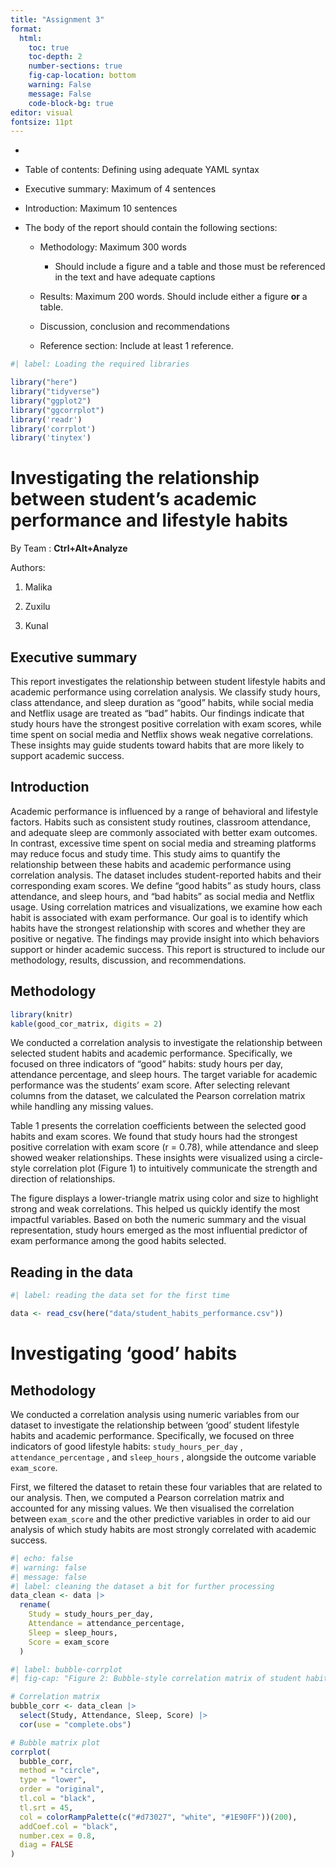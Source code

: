 ```yaml
---
title: "Assignment 3"
format:
  html:
    toc: true 
    toc-depth: 2         
    number-sections: true  
    fig-cap-location: bottom 
    warning: False 
    message: False
    code-block-bg: true 
editor: visual
fontsize: 11pt
---
```


-   

-   Table of contents: Defining using adequate YAML syntax

-   Executive summary: Maximum of 4 sentences

-   Introduction: Maximum 10 sentences

-   The body of the report should contain the following sections:

    -   Methodology: Maximum 300 words

        -   Should include a figure and a table and those must be referenced in the text and have adequate captions

    -   Results: Maximum 200 words. Should include either a figure **or** a table.

    -   Discussion, conclusion and recommendations

    -   Reference section: Include at least 1 reference.

```r
#| label: Loading the required libraries 

library("here")
library("tidyverse")
library("ggplot2")
library("ggcorrplot")
library('readr')
library('corrplot')
library('tinytex')
```

# Investigating the relationship between student's academic performance and lifestyle habits

By Team : **Ctrl+Alt+Analyze**

Authors:

1.  Malika

2.  Zuxilu

3.  Kunal\

## Executive summary

This report investigates the relationship between student lifestyle habits and academic performance using correlation analysis. We classify study hours, class attendance, and sleep duration as “good” habits, while social media and Netflix usage are treated as “bad” habits. Our findings indicate that study hours have the strongest positive correlation with exam scores, while time spent on social media and Netflix shows weak negative correlations. These insights may guide students toward habits that are more likely to support academic success.

## Introduction

Academic performance is influenced by a range of behavioral and lifestyle factors. Habits such as consistent study routines, classroom attendance, and adequate sleep are commonly associated with better exam outcomes. In contrast, excessive time spent on social media and streaming platforms may reduce focus and study time. This study aims to quantify the relationship between these habits and academic performance using correlation analysis. The dataset includes student-reported habits and their corresponding exam scores. We define “good habits” as study hours, class attendance, and sleep hours, and “bad habits” as social media and Netflix usage. Using correlation matrices and visualizations, we examine how each habit is associated with exam performance. Our goal is to identify which habits have the strongest relationship with scores and whether they are positive or negative. The findings may provide insight into which behaviors support or hinder academic success. This report is structured to include our methodology, results, discussion, and recommendations.

## Methodology

```r
library(knitr)
kable(good_cor_matrix, digits = 2)
```

We conducted a correlation analysis to investigate the relationship between selected student habits and academic performance. Specifically, we focused on three indicators of “good” habits: study hours per day, attendance percentage, and sleep hours. The target variable for academic performance was the students’ exam score. After selecting relevant columns from the dataset, we calculated the Pearson correlation matrix while handling any missing values.

Table 1 presents the correlation coefficients between the selected good habits and exam scores. We found that study hours had the strongest positive correlation with exam score (r = 0.78), while attendance and sleep showed weaker relationships. These insights were visualized using a circle-style correlation plot (Figure 1) to intuitively communicate the strength and direction of relationships.

The figure displays a lower-triangle matrix using color and size to highlight strong and weak correlations. This helped us quickly identify the most impactful variables. Based on both the numeric summary and the visual representation, study hours emerged as the most influential predictor of exam performance among the good habits selected.

## Reading in the data

```r
#| label: reading the data set for the first time 

data <- read_csv(here("data/student_habits_performance.csv"))

```

# Investigating 'good' habits

## **Methodology**

We conducted a correlation analysis using numeric variables from our dataset to investigate the relationship between 'good' student lifestyle habits and academic performance. Specifically, we focused on three indicators of good lifestyle habits: `study_hours_per_day` , `attendance_percentage` , and `sleep_hours` , alongside the outcome variable `exam_score`.

First, we filtered the dataset to retain these four variables that are related to our analysis. Then, we computed a Pearson correlation matrix and accounted for any missing values. We then visualised the correlation between `exam_score` and the other predictive variables in order to aid our analysis of which study habits are most strongly correlated with academic success.

```r
#| echo: false
#| warning: false
#| message: false
#| label: cleaning the dataset a bit for further processing 
data_clean <- data |>
  rename(
    Study = study_hours_per_day,
    Attendance = attendance_percentage,
    Sleep = sleep_hours,
    Score = exam_score
  )
```

```r
#| label: bubble-corrplot
#| fig-cap: "Figure 2: Bubble-style correlation matrix of student habits and exam score"

# Correlation matrix
bubble_corr <- data_clean |>
  select(Study, Attendance, Sleep, Score) |>
  cor(use = "complete.obs")

# Bubble matrix plot
corrplot(
  bubble_corr,
  method = "circle",
  type = "lower",
  order = "original",
  tl.col = "black",
  tl.srt = 45,
  col = colorRampPalette(c("#d73027", "white", "#1E90FF"))(200),
  addCoef.col = "black",
  number.cex = 0.8,
  diag = FALSE
)
```
